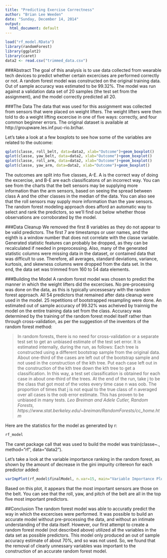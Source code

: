 ```yaml
---
title: "Predicting Exercise Correctness"
author: "Brian Lee Weeden"
date: "Sunday, December 14, 2014"
output:
  html_document: default
---
```

```r
load("rf_model.RData")
library(randomForest)
library(ggplot2)
library(caret)
data2 <- read.csv("trimmed_data.csv")
```

###Abstract
The goal of this analysis is to use data collected from wearable tech devices to predict whether certain excercises are performed correctly or not.  A random forest model was constructed on the original training data.  Out of sample accuracy was estimated to be 99.32%.  The model was run against a validation data set of 20 samples (the test set from the assignment), and the model correctly predicted all 20.

###The Data
The data that was used for this assignment was collected from sensors that were placed on weight lifters.  The weight lifters were then told to do a weight lifting excercise in one of five ways: correctly, and four common beginner errors.  The original dataset is available at  http://groupware.les.inf.puc-rio.br/har.

Let's take a look at a few boxplots to see how some of the variables are related to the outcome:
```r
qplot(classe, roll_belt, data=data2, xlab="Outcome")+geom_boxplot()
qplot(classe, yaw_belt, data=data2, xlab="Outcome")+geom_boxplot()
qplot(classe, roll_arm, data=data2, xlab="Outcome")+geom_boxplot()
qplot(classe, yaw_arm, data=data2, xlab="Outcome")+geom_boxplot()
```

The outcomes are split into five classes, A-E.  A is the correct way of doing the excercise, and B-E are each classificatons of an incorrect way.  You can see from the charts that the belt sensors may be supplying more information than the arm sensors, based on seeing the spread between class A and the other classes in the median of the data.  You can also see that the roll sensors may supply more information than the yaw sensors.  The random forest modeling approach does afford an automatic way to select and rank the predictors, so we'll find out below whether those observations are corroborated by the model.

###Data Cleanup
We removed the first 8 variables as they do not appear to be valid predictors.  The first 7 are timestamps or user names, and the eighth is a window number that does not correlate with the classe variable.  Generated statistic features can probably be dropped, as they can be recalculated if needed in preprocessing.  Also, many of the generated statistic columns were missing data in the dataset, or contained data that was difficult to use. Therefore, all averages, standard deviations, variance, kurtosis, and skewness columns were dropped from the data set.  In the end, the data set was trimmed from 160 to 54 data elements.

###Building the Model
A random forest model was chosen to predict the manner in which the weight lifters did the excercises.  No pre-processing was done on the data, as this is typically uncessesary with the random forest approach.  All 54 predictors that remained after data cleanup were used in the model.  25 repetitions of bootstrapped resampling were done.  An estimated out of sample accuracy of 99.32% was acheived by trainnig the model on the entire training data set from the class.  Accuracy was determined by the training of the random forest model itself rather than through cross-validation, as per the suggestion of the inventors of the random forest method:

>In random forests, there is no need for cross-validation or a separate test set to get an unbiased estimate of the test set error. It is 
estimated internally, during the run, as follows:
Each tree is constructed using a different bootstrap sample from the original data. About one-third of the cases are left out of the bootstrap sample and not used in the construction of the kth tree.
Put each case left out in the construction of the kth tree down the kth tree to get a classification. In this way, a test set classification is obtained for each case in about one-third of the trees. At the end of the run, take j to be the class that got most of the votes every time case n was oob. The proportion of times that j is not equal to the true class of n averaged over all cases is the oob error estimate. This has proven to be unbiased in many tests.
<cite>Leo Breiman and Adele Cutler, Random Forests, https://www.stat.berkeley.edu/~breiman/RandomForests/cc_home.htm </cite>

Here are the statistics for the model as generated by r:
```r
rf_model
```

The caret package call that was used to build the model was train(classe~., method="rf", data="data2").

Let's take a look at the variable importance ranking in the random forest, as shown by the amount of decrease in the gini impurity critereon for each predictor added:
```r
varImpPlot(rf_model$finalModel, n.var=15, main="Variable Importance Plot")
```

Based on this plot, it appears that the most important sensors are those on the belt.  You can see that the roll, yaw, and pitch of the belt are all in the top five most important predictors.  

##Conclusion
The random forest model was able to accuratly predict the way in which the excercises were performed.  It was possible to build an accurate model without pre-processing the data, and without an intimate understanding of the data itself.  However, our first attempt to create a random forest model (not described above) utilized all the variables in the data set as possible predictors.  This model only produced an out of sample accuracy estimate of about 70%, and so was not used. So, we found that the removal of clearly unnessary variables was important to the construction of an accurate random forest model.